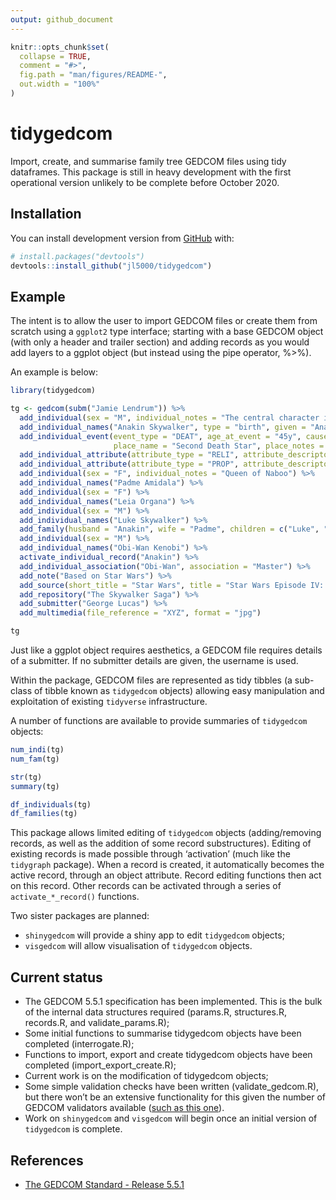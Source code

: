 ```yaml
---
output: github_document
---
```


<!-- README.md is generated from README.Rmd. Please edit that file -->

```r
knitr::opts_chunk$set(
  collapse = TRUE,
  comment = "#>",
  fig.path = "man/figures/README-",
  out.width = "100%"
)
```

# tidygedcom

<!-- badges: start -->
<!-- badges: end -->

Import, create, and summarise family tree GEDCOM files using tidy dataframes. This package is still in heavy development with the first operational version unlikely to be complete before October 2020.

## Installation

You can install development version from [GitHub](https://github.com/) with:

``` r
# install.packages("devtools")
devtools::install_github("jl5000/tidygedcom")
```

## Example

The intent is to allow the user to import GEDCOM files or create them from scratch using a `ggplot2` type interface; starting with a base GEDCOM object (with only a header and trailer section) and adding records as you would add layers to a ggplot object (but instead using the pipe operator, %>%).

An example is below:

```r
library(tidygedcom)

tg <- gedcom(subm("Jamie Lendrum")) %>%
  add_individual(sex = "M", individual_notes = "The central character in the Star Wars Skywalker Saga") %>%
  add_individual_names("Anakin Skywalker", type = "birth", given = "Anakin", surname = "Skywalker") %>% 
  add_individual_event(event_type = "DEAT", age_at_event = "45y", cause_of_event = "Killed by son Luke",
                       place_name = "Second Death Star", place_notes = "Orbiting Endor System") %>% 
  add_individual_attribute(attribute_type = "RELI", attribute_descriptor = "Jedi") %>% 
  add_individual_attribute(attribute_type = "PROP", attribute_descriptor = "Lightsaber") %>%
  add_individual(sex = "F", individual_notes = "Queen of Naboo") %>%
  add_individual_names("Padme Amidala") %>% 
  add_individual(sex = "F") %>% 
  add_individual_names("Leia Organa") %>% 
  add_individual(sex = "M") %>%
  add_individual_names("Luke Skywalker") %>% 
  add_family(husband = "Anakin", wife = "Padme", children = c("Luke", "Leia"), submitters = "Jamie") %>%
  add_individual(sex = "M") %>% 
  add_individual_names("Obi-Wan Kenobi") %>% 
  activate_individual_record("Anakin") %>% 
  add_individual_association("Obi-Wan", association = "Master") %>% 
  add_note("Based on Star Wars") %>% 
  add_source(short_title = "Star Wars", title = "Star Wars Episode IV: A New Hope") %>% 
  add_repository("The Skywalker Saga") %>% 
  add_submitter("George Lucas") %>%
  add_multimedia(file_reference = "XYZ", format = "jpg")

tg
```


Just like a ggplot object requires aesthetics, a GEDCOM file requires details of a submitter. If no submitter details are given, the username is used.

Within the package, GEDCOM files are represented as tidy tibbles (a sub-class of tibble known as `tidygedcom` objects) allowing easy manipulation and exploitation of existing `tidyverse` infrastructure.

A number of functions are available to provide summaries of `tidygedcom` objects:

```r
num_indi(tg)
num_fam(tg)

str(tg)
summary(tg)

df_individuals(tg)
df_families(tg)
```

This package allows limited editing of `tidygedcom` objects (adding/removing records, as well as the addition of some record substructures). Editing of existing records is made possible through 'activation' (much like the `tidygraph` package). When a record is created, it automatically becomes the active record, through an object attribute. Record editing functions then act on this record. Other records can be activated through a series of `activate_*_record()` functions.

Two sister packages are planned:

* `shinygedcom` will provide a shiny app to edit `tidygedcom` objects;
* `visgedcom` will allow visualisation of `tidygedcom` objects.

## Current status

* The GEDCOM 5.5.1 specification has been implemented. This is the bulk of the internal data structures required (params.R, structures.R, records.R, and validate_params.R);
* Some initial functions to summarise tidygedcom objects have been completed (interrogate.R);
* Functions to import, export and create tidygedcom objects have been completed (import_export_create.R);
* Current work is on the modification of tidygedcom objects;
* Some simple validation checks have been written (validate_gedcom.R), but there won't be an extensive functionality for this given the number of GEDCOM validators available ([such as this one](http://ged-inline.elasticbeanstalk.com/validate)).
* Work on `shinygedcom` and `visgedcom` will begin once an initial version of `tidygedcom` is complete.

## References

* [The GEDCOM Standard - Release 5.5.1](https://edge.fscdn.org/assets/img/documents/ged551-5bac5e57fe88dd37df0e153d9c515335.pdf)

